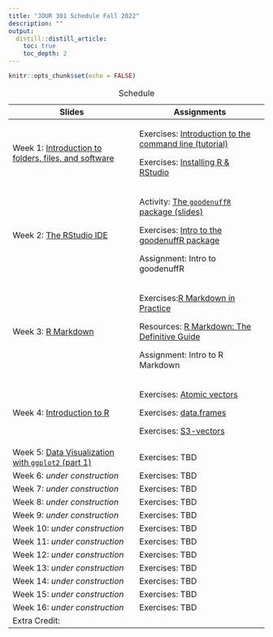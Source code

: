 ```yaml
---
title: "JOUR 301 Schedule Fall 2022"
description: ""
output:
  distill::distill_article:
    toc: true
    toc_depth: 2
---
```


```r
knitr::opts_chunk$set(echo = FALSE)
```

+--------------------------------------------------------------------------------------------------------------------------+-----------------------------------------------------------------------------------------------------------------------------+
| Slides                                                                                                                   | Assignments                                                                                                                 |
+==========================================================================================================================+=============================================================================================================================+
| Week 1: [Introduction to folders, files, and software]()                                                                 | Exercises: [Introduction to the command line (tutorial)](https://mjfrigaard.shinyapps.io/command-line/)                     |
|                                                                                                                          |                                                                                                                             |
|                                                                                                                          | Exercises: [Installing R & RStudio](https://mjfrigaard.github.io/FA22-JOUR301/exercises/install-r-rstudio.html)             |
+--------------------------------------------------------------------------------------------------------------------------+-----------------------------------------------------------------------------------------------------------------------------+
| Week 2: [The RStudio IDE](https://mjfrigaard.github.io/FA22-JOUR301/slides/rstudio-ide-intro.html)                       | Activity: [The `goodenuffR` package (slides)](https://mjfrigaard.github.io/FA22-JOUR301/exercises/intro-to-goodenuffR.html) |
|                                                                                                                          |                                                                                                                             |
|                                                                                                                          | Exercises: [Intro to the goodenuffR package](https://mjfrigaard.github.io/FA22-JOUR301/exercises/goodenuffR.html)           |
|                                                                                                                          |                                                                                                                             |
|                                                                                                                          | Assignment: Intro to goodenuffR                                                                                             |
+--------------------------------------------------------------------------------------------------------------------------+-----------------------------------------------------------------------------------------------------------------------------+
| Week 3: [R Markdown](https://mjfrigaard.github.io/FA22-JOUR301/slides/intro-to-rmarkdown.html)                           | Exercises:[R Markdown in Practice](https://mjfrigaard.github.io/FA22-JOUR301/exercises/rmarkdown-in-practice.html)          |
|                                                                                                                          |                                                                                                                             |
|                                                                                                                          | Resources: [R Markdown: The Definitive Guide](https://bookdown.org/yihui/rmarkdown/)                                        |
|                                                                                                                          |                                                                                                                             |
|                                                                                                                          | Assignment: Intro to R Markdown                                                                                             |
+--------------------------------------------------------------------------------------------------------------------------+-----------------------------------------------------------------------------------------------------------------------------+
| Week 4: [Introduction to R](https://mjfrigaard.github.io/FA22-JOUR301/slides/intro-r-prog.html#1)                        | Exercises: [Atomic vectors](https://mjfrigaard.shinyapps.io/atomic-vectors/)                                                |
|                                                                                                                          |                                                                                                                             |
|                                                                                                                          | Exercises: [data.frames](https://mjfrigaard.shinyapps.io/dataframes/)                                                       |
|                                                                                                                          |                                                                                                                             |
|                                                                                                                          | Exercises: [S3-vectors](https://mjfrigaard.shinyapps.io/S3-vectors/)                                                        |
+--------------------------------------------------------------------------------------------------------------------------+-----------------------------------------------------------------------------------------------------------------------------+
| Week 5: [Data Visualization with `ggplot2` (part 1)](https://mjfrigaard.github.io/FA22-JOUR301/slides/ggp2-part-01.html) | Exercises: TBD                                                                                                              |
+--------------------------------------------------------------------------------------------------------------------------+-----------------------------------------------------------------------------------------------------------------------------+
| Week 6: *under construction*                                                                                             | Exercises: TBD                                                                                                              |
+--------------------------------------------------------------------------------------------------------------------------+-----------------------------------------------------------------------------------------------------------------------------+
| Week 7: *under construction*                                                                                             | Exercises: TBD                                                                                                              |
+--------------------------------------------------------------------------------------------------------------------------+-----------------------------------------------------------------------------------------------------------------------------+
| Week 8: *under construction*                                                                                             | Exercises: TBD                                                                                                              |
+--------------------------------------------------------------------------------------------------------------------------+-----------------------------------------------------------------------------------------------------------------------------+
| Week 9: *under construction*                                                                                             | Exercises: TBD                                                                                                              |
+--------------------------------------------------------------------------------------------------------------------------+-----------------------------------------------------------------------------------------------------------------------------+
| Week 10: *under construction*                                                                                            | Exercises: TBD                                                                                                              |
+--------------------------------------------------------------------------------------------------------------------------+-----------------------------------------------------------------------------------------------------------------------------+
| Week 11: *under construction*                                                                                            | Exercises: TBD                                                                                                              |
+--------------------------------------------------------------------------------------------------------------------------+-----------------------------------------------------------------------------------------------------------------------------+
| Week 12: *under construction*                                                                                            | Exercises: TBD                                                                                                              |
+--------------------------------------------------------------------------------------------------------------------------+-----------------------------------------------------------------------------------------------------------------------------+
| Week 13: *under construction*                                                                                            | Exercises: TBD                                                                                                              |
+--------------------------------------------------------------------------------------------------------------------------+-----------------------------------------------------------------------------------------------------------------------------+
| Week 14: *under construction*                                                                                            | Exercises: TBD                                                                                                              |
+--------------------------------------------------------------------------------------------------------------------------+-----------------------------------------------------------------------------------------------------------------------------+
| Week 15: *under construction*                                                                                            | Exercises: TBD                                                                                                              |
+--------------------------------------------------------------------------------------------------------------------------+-----------------------------------------------------------------------------------------------------------------------------+
| Week 16: *under construction*                                                                                            | Exercises: TBD                                                                                                              |
+--------------------------------------------------------------------------------------------------------------------------+-----------------------------------------------------------------------------------------------------------------------------+
| Extra Credit:                                                                                                            |                                                                                                                             |
+--------------------------------------------------------------------------------------------------------------------------+-----------------------------------------------------------------------------------------------------------------------------+

: Schedule
